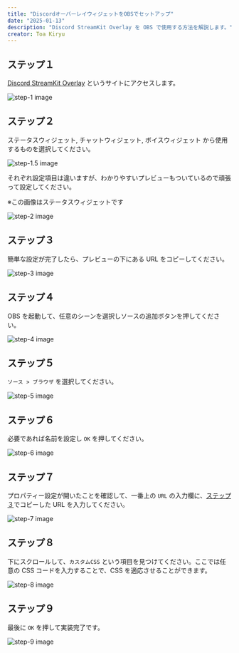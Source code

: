 ```yaml
---
title: "DiscordオーバーレイウィジェットをOBSでセットアップ"
date: "2025-01-13"
description: "Discord StreamKit Overlay を OBS で使用する方法を解説します。"
creator: Toa Kiryu
---
```


## ステップ１

[Discord StreamKit Overlay](https://streamkit.discord.com/overlay) というサイトにアクセスします。

![step-1 image](/wp-content/discord/docs/overlay/widget-setup/step-1.png)

## ステップ２

ステータスウィジェット, チャットウィジェット, ボイスウィジェット から使用するものを選択してください。

![step-1.5 image](/wp-content/discord/docs/overlay/widget-setup/step-1-2.png)

それぞれ設定項目は違いますが、わかりやすいプレビューもついているので頑張って設定してください。

※この画像はステータスウィジェットです

![step-2 image](/wp-content/discord/docs/overlay/widget-setup/step-2.png)

## ステップ３

簡単な設定が完了したら、プレビューの下にある URL をコピーしてください。

![step-3 image](/wp-content/discord/docs/overlay/widget-setup/step-3.png)

## ステップ４

OBS を起動して、任意のシーンを選択しソースの追加ボタンを押してください。

![step-4 image](/wp-content/discord/docs/overlay/widget-setup/step-4.png)

## ステップ５

`ソース > ブラウザ` を選択してください。

![step-5 image](/wp-content/discord/docs/overlay/widget-setup/step-5.png)

## ステップ６

必要であれば名前を設定し `OK` を押してください。

![step-6 image](/wp-content/discord/docs/overlay/widget-setup/step-6.png)

## ステップ７

プロパティー設定が開いたことを確認して、一番上の `URL` の入力欄に、[ステップ３](#ステップ３)でコピーした URL を入力してください。

![step-7 image](/wp-content/discord/docs/overlay/widget-setup/step-7.png)

## ステップ８

下にスクロールして、`カスタムCSS` という項目を見つけてください。ここでは任意の CSS コードを入力することで、CSS を適応させることができます。

![step-8 image](/wp-content/discord/docs/overlay/widget-setup/step-8.png)

## ステップ９

最後に `OK` を押して実装完了です。

![step-9 image](/wp-content/discord/docs/overlay/widget-setup/step-9.png)
